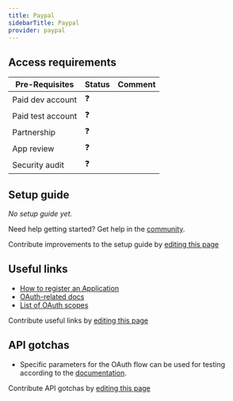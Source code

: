 ```yaml
---
title: Paypal
sidebarTitle: Paypal
provider: paypal
---
```



<Overview />
<PreBuiltTooling provider={providers[pageMetadata.provider]} />
<PreBuiltUseCases />

## Access requirements
| Pre-Requisites | Status | Comment|
| - | - | - |
| Paid dev account | ❓ |  |
| Paid test account | ❓ |  |
| Partnership | ❓ | |
| App review | ❓ |  |
| Security audit | ❓ | |


## Setup guide

_No setup guide yet._

<Tip>Need help getting started? Get help in the [community](https://nango.dev/slack).</Tip>

<Note>Contribute improvements to the setup guide by [editing this page](https://github.com/nangohq/nango/tree/master/docs-v2/integrations/all/paypal.mdx)</Note>


## Useful links

-   [How to register an Application](https://developer.paypal.com/dashboard/applications/live)
-   [OAuth-related docs](https://developer.paypal.com/api/rest/authentication/)
-   [List of OAuth scopes](https://developer.paypal.com/api/rest/requests#:~:text=if%20not%20provided.-,scope,-Optional)

<Note>Contribute useful links by [editing this page](https://github.com/nangohq/nango/tree/master/docs-v2/integrations/all/paypal.mdx)</Note>

## API gotchas

- Specific parameters for the OAuth flow can be used for testing according to the [documentation](https://developer.paypal.com/tools/sandbox).

<Note>Contribute API gotchas by [editing this page](https://github.com/nangohq/nango/tree/master/docs-v2/integrations/all/paypal.mdx)</Note>
